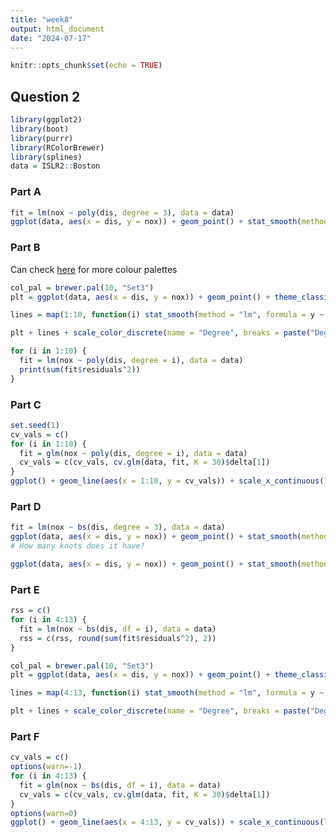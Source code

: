 ```yaml
---
title: "week8"
output: html_document
date: "2024-07-17"
---
```


```r
knitr::opts_chunk$set(echo = TRUE)
```

## Question 2

```r
library(ggplot2)
library(boot)
library(purrr)
library(RColorBrewer)
library(splines)
data = ISLR2::Boston
```

### Part A

```r
fit = lm(nox ~ poly(dis, degree = 3), data = data)
ggplot(data, aes(x = dis, y = nox)) + geom_point() + stat_smooth(method = "lm", formula = y ~ poly(x, degree = 3))
```

### Part B

Can check [here](https://r-graph-gallery.com/38-rcolorbrewers-palettes.html) for more colour palettes
```r
col_pal = brewer.pal(10, "Set3")
plt = ggplot(data, aes(x = dis, y = nox)) + geom_point() + theme_classic()  #+scale_color_manual(values = col_pal, labels = col_pal)

lines = map(1:10, function(i) stat_smooth(method = "lm", formula = y ~ poly(x, degree = i), aes(color = paste("Degree", i)), se = FALSE))

plt + lines + scale_color_discrete(name = "Degree", breaks = paste("Degree", 1:10))

for (i in 1:10) {
  fit = lm(nox ~ poly(dis, degree = i), data = data)
  print(sum(fit$residuals^2))
}
```

### Part C

```r
set.seed(1)
cv_vals = c()
for (i in 1:10) {
  fit = glm(nox ~ poly(dis, degree = i), data = data)
  cv_vals = c(cv_vals, cv.glm(data, fit, K = 30)$delta[1])
}
ggplot() + geom_line(aes(x = 1:10, y = cv_vals)) + scale_x_continuous(limits = c(1,10), breaks = 1:10)


```

### Part D

```r
fit = lm(nox ~ bs(dis, degree = 3), data = data)
ggplot(data, aes(x = dis, y = nox)) + geom_point() + stat_smooth(method = "lm", formula = y ~ bs(x, degree = 3), color = "cyan", se = F) 
# How many knots does it have?

ggplot(data, aes(x = dis, y = nox)) + geom_point() + stat_smooth(method = "lm", formula = y ~ bs(x, degree = 1, knots = c(median(x))), color = "cyan", se = F) 


```

### Part E

```r
rss = c()
for (i in 4:13) {
  fit = lm(nox ~ bs(dis, df = i), data = data)
  rss = c(rss, round(sum(fit$residuals^2), 2))
}

col_pal = brewer.pal(10, "Set3")
plt = ggplot(data, aes(x = dis, y = nox)) + geom_point() + theme_classic()  #+scale_color_manual(values = col_pal, labels = col_pal)

lines = map(4:13, function(i) stat_smooth(method = "lm", formula = y ~ bs(x, df = i), aes(color = paste("Degree", i, "-", rss[i-3])), se = FALSE))

plt + lines + scale_color_discrete(name = "Degree", breaks = paste("Degree", 4:13, "-", rss))

```

### Part F

```r
cv_vals = c()
options(warn=-1)
for (i in 4:13) {
  fit = glm(nox ~ bs(dis, df = i), data = data)
  cv_vals = c(cv_vals, cv.glm(data, fit, K = 30)$delta[1])
}
options(warn=0)
ggplot() + geom_line(aes(x = 4:13, y = cv_vals)) + scale_x_continuous(limits = c(4,13), breaks = 4:13)
```